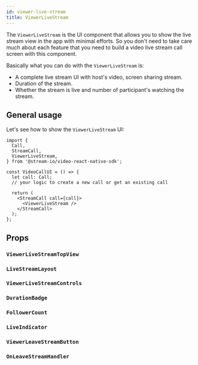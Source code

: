 ```yaml
---
id: viewer-live-stream
title: ViewerLiveStream
---
```



The `ViewerLiveStream` is the UI component that allows you to show the live stream view in the app with minimal efforts. So you don't need to take care much about each feature that you need to build a video live stream call screen with this component.

Basically what you can do with the `ViewerLiveStream` is:

- A complete live stream UI with host's video, screen sharing stream.
- Duration of the stream.
- Whether the stream is live and number of participant's watching the stream.

## General usage

Let's see how to show the `ViewerLiveStream` UI:

```tsx {13}
import {
  Call,
  StreamCall,
  ViewerLiveStream,
} from '@stream-io/video-react-native-sdk';

const VideoCallUI = () => {
  let call: Call;
  // your logic to create a new call or get an existing call

  return (
    <StreamCall call={call}>
      <ViewerLiveStream />
    </StreamCall>
  );
};
```

## Props

### `ViewerLiveStreamTopView`

<ViewerLiveStreamTopView />

### `LiveStreamLayout`

<LiveStreamLayout />

### `ViewerLiveStreamControls`

<ViewerLiveStreamControls />

### `DurationBadge`

<DurationBadge />

### `FollowerCount`

<FollowerCount />

### `LiveIndicator`

<LiveIndicator />

### `ViewerLeaveStreamButton`

<ViewerLeaveStreamButton />

### `OnLeaveStreamHandler`

<OnLeaveStreamHandler />
